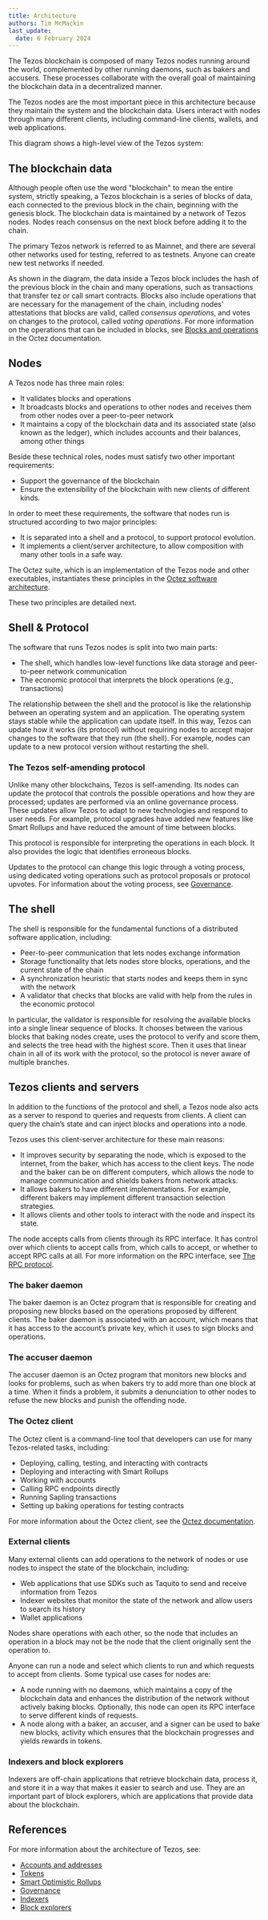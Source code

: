 ```yaml
---
title: Architecture
authors: Tim McMackin
last_update:
  date: 6 February 2024
---
```



The Tezos blockchain is composed of many Tezos nodes running around the world, complemented by other running daemons, such as bakers and accusers.
These processes collaborate with the overall goal of maintaining the blockchain data in a decentralized manner.

The Tezos nodes are the most important piece in this architecture because they maintain the system and the blockchain data.
Users interact with nodes through many different clients, including command-line clients, wallets, and web applications.

This diagram shows a high-level view of the Tezos system:

<LucidDiagram width="640px" height="480px" src="https://lucid.app/documents/embedded/d778aa2a-ad0a-4324-b235-ed3b35742c58" id="Uz-K28y3R8gJ" />

## The blockchain data

Although people often use the word "blockchain" to mean the entire system, strictly speaking, a Tezos blockchain is a series of blocks of data, each connected to the previous block in the chain, beginning with the genesis block.
The blockchain data is maintained by a network of Tezos nodes.
Nodes reach consensus on the next block before adding it to the chain.

The primary Tezos network is referred to as Mainnet, and there are several other networks used for testing, referred to as testnets.
Anyone can create new test networks if needed.

As shown in the diagram, the data inside a Tezos block includes the hash of the previous block in the chain and many operations, such as transactions that transfer tez or call smart contracts.
Blocks also include operations that are necessary for the management of the chain, including nodes' attestations that blocks are valid, called _consensus operations_, and votes on changes to the protocol, called _voting operations_.
For more information on the operations that can be included in blocks, see [Blocks and operations](https://tezos.gitlab.io/alpha/blocks_ops.html) in the Octez documentation.

## Nodes

A Tezos node has three main roles:

- It validates blocks and operations
- It broadcasts blocks and operations to other nodes and receives them from other nodes over a peer-to-peer network
- It maintains a copy of the blockchain data and its associated state (also known as the ledger), which includes accounts and their balances, among other things

Beside these technical roles, nodes must satisfy two other important requirements:

- Support the governance of the blockchain
- Ensure the extensibility of the blockchain with new clients of different kinds.

In order to meet these requirements, the software that nodes run is structured according to two major principles:

- It is separated into a shell and a protocol, to support protocol evolution.
- It implements a client/server architecture, to allow composition with many other tools in a safe way.

The Octez suite, which is an implementation of the Tezos node and other executables, instantiates these principles in the [Octez software architecture](https://tezos.gitlab.io/shell/the_big_picture.html).

These two principles are detailed next.

## Shell & Protocol

The software that runs Tezos nodes is split into two main parts:

- The shell, which handles low-level functions like data storage and peer-to-peer network communication
- The economic protocol that interprets the block operations (e.g., transactions)

The relationship between the shell and the protocol is like the relationship between an operating system and an application.
The operating system stays stable while the application can update itself.
In this way, Tezos can update how it works (its protocol) without requiring nodes to accept major changes to the software that they run (the shell).
For example, nodes can update to a new protocol version without restarting the shell.

### The Tezos self-amending protocol

Unlike many other blockchains, Tezos is self-amending.
Its nodes can update the protocol that controls the possible operations and how they are processed; updates are performed via an online governance process.
These updates allow Tezos to adapt to new technologies and respond to user needs.
For example, protocol upgrades have added new features like Smart Rollups and have reduced the amount of time between blocks.

This protocol is responsible for interpreting the operations in each block.
It also provides the logic that identifies erroneous blocks.

Updates to the protocol can change this logic through a voting process, using dedicated voting operations such as protocol proposals or protocol upvotes.
For information about the voting process, see [Governance](./architecture/governance).

## The shell

The shell is responsible for the fundamental functions of a distributed software application, including:

- Peer-to-peer communication that lets nodes exchange information
- Storage functionality that lets nodes store blocks, operations, and the current state of the chain
- A synchronization heuristic that starts nodes and keeps them in sync with the network
- A validator that checks that blocks are valid with help from the rules in the economic protocol

In particular, the validator is responsible for resolving the available blocks into a single linear sequence of blocks.
It chooses between the various blocks that baking nodes create, uses the protocol to verify and score them, and selects the tree head with the highest score.
Then it uses that linear chain in all of its work with the protocol, so the protocol is never aware of multiple branches.

## Tezos clients and servers

In addition to the functions of the protocol and shell, a Tezos node also acts as a server to respond to queries and requests from clients.
A client can query the chain’s state and can inject blocks and operations into a node.

Tezos uses this client-server architecture for these main reasons:

- It improves security by separating the node, which is exposed to the internet, from the baker, which has access to the client keys.
The node and the baker can be on different computers, which allows the node to manage communication and shields bakers from network attacks.
- It allows bakers to have different implementations.
For example, different bakers may implement different transaction selection strategies.
- It allows clients and other tools to interact with the node and inspect its state.

The node accepts calls from clients through its RPC interface.
It has control over which clients to accept calls from, which calls to accept, or whether to accept RPC calls at all.
For more information on the RPC interface, see [The RPC protocol](./architecture/rpc).

### The baker daemon

The baker daemon is an Octez program that is responsible for creating and proposing new blocks based on the operations proposed by different clients.
The baker daemon is associated with an account, which means that it has access to the account’s private key, which it uses to sign blocks and operations.

### The accuser daemon

The accuser daemon is an Octez program that monitors new blocks and looks for problems, such as when bakers try to add more than one block at a time.
When it finds a problem, it submits a denunciation to other nodes to refuse the new blocks and punish the offending node.

### The Octez client

The Octez client is a command-line tool that developers can use for many Tezos-related tasks, including:

- Deploying, calling, testing, and interacting with contracts
- Deploying and interacting with Smart Rollups
- Working with accounts
- Calling RPC endpoints directly
- Running Sapling transactions
- Setting up baking operations for testing contracts

For more information about the Octez client, see the [Octez documentation](https://tezos.gitlab.io/).

### External clients

Many external clients can add operations to the network of nodes or use nodes to inspect the state of the blockchain, including:

- Web applications that use SDKs such as Taquito to send and receive information from Tezos
- Indexer websites that monitor the state of the network and allow users to search its history
- Wallet applications

Nodes share operations with each other, so the node that includes an operation in a block may not be the node that the client originally sent the operation to.

Anyone can run a node and select which clients to run and which requests to accept from clients.
Some typical use cases for nodes are:

- A node running with no daemons, which maintains a copy of the blockchain data and enhances the distribution of the network without actively baking blocks.
Optionally, this node can open its RPC interface to serve different kinds of requests.
- A node along with a baker, an accuser, and a signer can be used to bake new blocks, activity which ensures that the blockchain progresses and yields rewards in tokens.

### Indexers and block explorers

Indexers are off-chain applications that retrieve blockchain data, process it, and store it in a way that makes it easier to search and use.
They are an important part of block explorers, which are applications that provide data about the blockchain.

## References

For more information about the architecture of Tezos, see:

- [Accounts and addresses](./architecture/accounts)
- [Tokens](./architecture/tokens)
- [Smart Optimistic Rollups](./architecture/smart-rollups)
- [Governance](./architecture/governance)
- [Indexers](./developing/information/indexers)
- [Block explorers](./developing/information/block-explorers)
